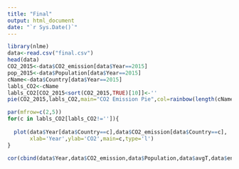 ---
title: "Final"
output: html_document
date: "`r Sys.Date()`"
---

```{r}
library(nlme)
data<-read.csv("final.csv")
head(data)
CO2_2015<-data$CO2_emission[data$Year==2015]
pop_2015<-data$Population[data$Year==2015]
cName<-data$Country[data$Year==2015]
labls_CO2<-cName
labls_CO2[CO2_2015<sort(CO2_2015,TRUE)[10]]<-''
pie(CO2_2015,labls_CO2,main="CO2 Emission Pie",col=rainbow(length(cName)))
```
```{r}
par(mfrow=c(2,5))
for(c in labls_CO2[labls_CO2!='']){
  
  plot(data$Year[data$Country==c],data$CO2_emission[data$Country==c],
       xlab='Year',ylab='CO2',main=c,type='l')
}
```

```{r}
cor(cbind(data$Year,data$CO2_emission,data$Population,data$avgT,data$energy_consumption))
```